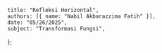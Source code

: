     title: "Refleksi Horizontal",
    authors: [{ name: "Nabil Akbarazzima Fatih" }],
    date: "05/26/2025",
    subject: "Transformasi Fungsi",
};  